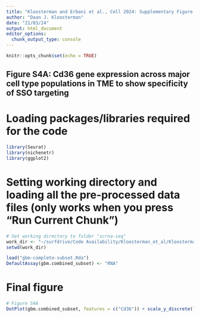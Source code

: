 ```yaml
---
title: "Kloosterman and Erbani et al., Cell 2024: Supplementary Figure 4A"
author: "Daan J. Kloosterman"
date: "21/03/24"
output: html_document
editor_options: 
  chunk_output_type: console
---
```


```r
knitr::opts_chunk$set(echo = TRUE)
```


## Figure S4A: Cd36 gene expression across major cell type populations in TME to show specificity of SSO targeting

# Loading packages/libraries required for the code
```r
library(Seurat)
library(nichenetr)
library(ggplot2)
```

# Setting working directory and loading all the pre-processed data files (only works when you press "Run Current Chunk")

```r
# Set working directory to folder "scrna-seq" 
work_dir <- "~/surfdrive/Code Availability/Kloosterman_et_al/Kloosterman et al. 2024 - data availibility/GEO Data - processed/scrna-seq"
setwd(work_dir)

load("gbm-complete-subset.Rda")
DefaultAssay(gbm.combined_subset) <- "RNA"
```

# Final figure

```r
# Figure S4A 
DotPlot(gbm.combined_subset, features = c("Cd36")) + scale_y_discrete(limits = rev(levels(Idents(gbm.combined_subset))))
```
